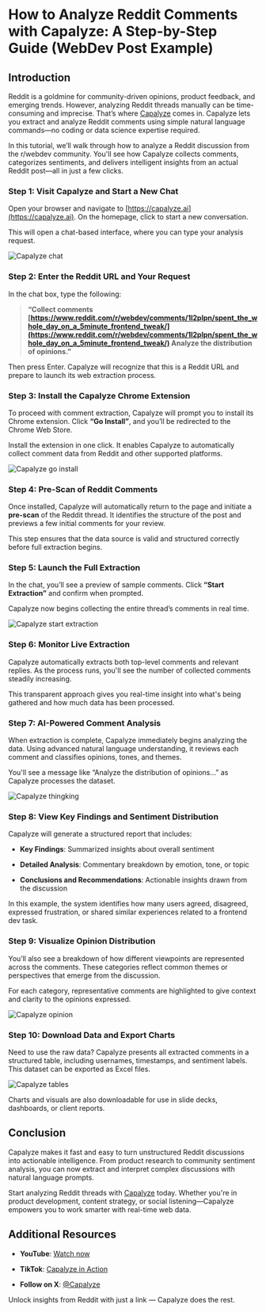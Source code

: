 # How to Analyze Reddit Comments with Capalyze: A Step-by-Step Guide (WebDev Post Example)

## Introduction

Reddit is a goldmine for community-driven opinions, product feedback, and emerging trends. However, analyzing Reddit threads manually can be time-consuming and imprecise. That’s where [Capalyze](https://capalyze.ai/) comes in. Capalyze lets you extract and analyze Reddit comments using simple natural language commands—no coding or data science expertise required.

In this tutorial, we’ll walk through how to analyze a Reddit discussion from the r/webdev community. You'll see how Capalyze collects comments, categorizes sentiments, and delivers intelligent insights from an actual Reddit post—all in just a few clicks.

### Step 1: Visit Capalyze and Start a New Chat

Open your browser and navigate to [https://capalyze.ai](https://capalyze.ai). On the homepage, click to start a new conversation.

This will open a chat-based interface, where you can type your analysis request.

![Capalyze chat](./images/capalyze-chat.png)

### Step 2: Enter the Reddit URL and Your Request

In the chat box, type the following:

> **“Collect comments [https://www.reddit.com/r/webdev/comments/1l2plpn/spent_the_whole_day_on_a_5minute_frontend_tweak/](https://www.reddit.com/r/webdev/comments/1l2plpn/spent_the_whole_day_on_a_5minute_frontend_tweak/) Analyze the distribution of opinions.”**

Then press Enter. Capalyze will recognize that this is a Reddit URL and prepare to launch its web extraction process.

### Step 3: Install the Capalyze Chrome Extension

To proceed with comment extraction, Capalyze will prompt you to install its Chrome extension. Click **“Go Install”**, and you’ll be redirected to the Chrome Web Store.

Install the extension in one click. It enables Capalyze to automatically collect comment data from Reddit and other supported platforms.

![Capalyze go install](./images/capalyze-reddit-go-install.png)

### Step 4: Pre-Scan of Reddit Comments

Once installed, Capalyze will automatically return to the page and initiate a **pre-scan** of the Reddit thread. It identifies the structure of the post and previews a few initial comments for your review.

This step ensures that the data source is valid and structured correctly before full extraction begins.

### Step 5: Launch the Full Extraction

In the chat, you’ll see a preview of sample comments. Click **“Start Extraction”** and confirm when prompted.

Capalyze now begins collecting the entire thread’s comments in real time.

![Capalyze start extraction](./images/capalyze-reddit-start-extraction.png)

### Step 6: Monitor Live Extraction

Capalyze automatically extracts both top-level comments and relevant replies. As the process runs, you'll see the number of collected comments steadily increasing.

This transparent approach gives you real-time insight into what's being gathered and how much data has been processed.

### Step 7: AI-Powered Comment Analysis

When extraction is complete, Capalyze immediately begins analyzing the data. Using advanced natural language understanding, it reviews each comment and classifies opinions, tones, and themes.

You'll see a message like “Analyze the distribution of opinions…” as Capalyze processes the dataset.

![Capalyze thingking](./images/capalyze-reddit-thinking.png)

### Step 8: View Key Findings and Sentiment Distribution

Capalyze will generate a structured report that includes:

* **Key Findings**: Summarized insights about overall sentiment
    
* **Detailed Analysis**: Commentary breakdown by emotion, tone, or topic
    
* **Conclusions and Recommendations**: Actionable insights drawn from the discussion
    
In this example, the system identifies how many users agreed, disagreed, expressed frustration, or shared similar experiences related to a frontend dev task.

### Step 9: Visualize Opinion Distribution

You’ll also see a breakdown of how different viewpoints are represented across the comments. These categories reflect common themes or perspectives that emerge from the discussion.

For each category, representative comments are highlighted to give context and clarity to the opinions expressed.

![Capalyze opinion](./images/capalyze-reddit-opinion.png)

### Step 10: Download Data and Export Charts

Need to use the raw data? Capalyze presents all extracted comments in a structured table, including usernames, timestamps, and sentiment labels. This dataset can be exported as Excel files.

![Capalyze tables](./images/capalyze-reddit-tables.png)

Charts and visuals are also downloadable for use in slide decks, dashboards, or client reports.

## Conclusion

Capalyze makes it fast and easy to turn unstructured Reddit discussions into actionable intelligence. From product research to community sentiment analysis, you can now extract and interpret complex discussions with natural language prompts.

Start analyzing Reddit threads with [Capalyze](https://capalyze.ai) today. Whether you're in product development, content strategy, or social listening—Capalyze empowers you to work smarter with real-time web data.

## Additional Resources

* **YouTube**: [Watch now](https://www.youtube.com/watch?v=SnNjbmnW3c8)
    
* **TikTok**: [Capalyze in Action](https://www.tiktok.com/@capalyze/video/7514290134859353390)
    
* **Follow on X**: [@Capalyze](https://x.com/Capalyze/status/1932406438955196580)
    
Unlock insights from Reddit with just a link — Capalyze does the rest.